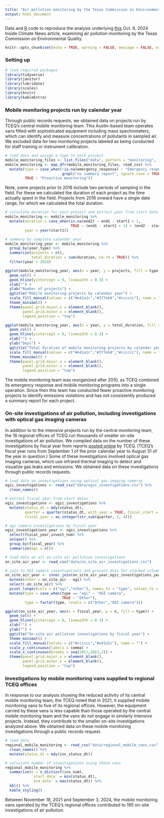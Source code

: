 ```yaml
---
title: "Air pollution monitoring by the Texas Commission on Environmental Quality"
output: html_document
---
```


Data and [R](https://www.r-project.org/) code to reproduce the analysis underlying [this]() Oct. 6, 2024 Inside Climate News article, examining air pollution monitoring by the Texas Commission on Environmental Quality.

```r
knitr::opts_chunk$set(echo = TRUE, warning = FALSE, message = FALSE, error = FALSE)
```

### Setting up

```r
# load required packages
library(tidyverse)
library(janitor)
library(lubridate)
library(scales)
library(knitr)
library(kableExtra)
```

### Mobile monitoring projects run by calendar year

Through public records requests, we obtained data on projects run by TCEQ's central mobile monitoring team. This Austin-based team operates vans fitted with sophisticated equipment including mass spectrometers, which can identify and measure concentrations of pollutants in sampled air. We excluded data for two monitoring projects labeled as being conducted for staff training or instrument calibration.

```r
# load data and assign a type to each project
mobile_monitoring_files <- list.files("data", pattern = "monitoring", full.names = TRUE)
mobile_monitoring <- map_dfr(mobile_monitoring_files, read_csv) %>%
  mutate(type = case_when(!is.na(emergency_response) ~ "Emergency response",
                          grepl("no summary report", ignore.case = TRUE, notes) ~ "No summary report",
         TRUE ~ "Proactive monitoring"))
```

Note, some projects prior to 2016 include two periods of sampling in the field. For these we calculated the duration of each project as the time actually spent in the field. Projects from 2016 onward have a single date range, for which we calculated the total duration.

```r
# calculate duration for each project and extract year from start date
mobile_monitoring <- mobile_monitoring %>%
  mutate(duration = case_when(is.na(end2) ~ end1 - start1 + 1,
                              TRUE ~ (end1 - start1 + 1) + (end2 - start2 + 1)),
         year = year(start1))

# summary by complete calendar year
mobile_monitoring_year <- mobile_monitoring %>%
  group_by(year,type) %>%
  summarize(projects = n(),
            total_duration = sum(duration, na.rm = TRUE)) %>%
  filter(year < 2024)
```

```r
ggplot(mobile_monitoring_year, aes(x = year, y = projects, fill = type)) +
  geom_col() +
  geom_hline(yintercept = 0, linewidth = 0.3) +
  xlab("") +
  ylab("Number of projects") +
  ggtitle("Mobile monitoring projects by calendar year") +
  scale_fill_manual(values = c("#e41a1c","#377eb8","#cccccc"), name = "") +
  theme_minimal() +
  theme(panel.grid.major.x = element_blank(),
        panel.grid.minor.x = element_blank(),
        legend.position = "top")
```

```r
ggplot(mobile_monitoring_year, aes(x = year, y = total_duration, fill = type)) +
  geom_col() +
  geom_hline(yintercept = 0, linewidth = 0.3) +
  xlab("") +
  ylab("Days") +
  ggtitle("Total duration of mobile monitoring projects by calendar year") +
  scale_fill_manual(values = c("#e41a1c","#377eb8","#cccccc"), name = "") +
  theme_minimal() +
  theme(panel.grid.major.x = element_blank(),
        panel.grid.minor.x = element_blank(),
        legend.position = "top")
```

The mobile monitoring team was reorganized after 2010, as TCEQ combined its emergency response and mobile monitoring programs into a single operation. Since then this team has conducted fewer proactive monitoring projects to identify emissions violations and has not consistently produced a summary report for each project.

### On-site investigations of air pollution, including investigations with optical gas imaging cameras

In addition to to the intensive projects run by the central monitoring team, the 16 regional offices of TCEQ run thousands of smaller on-site investigations of air pollution. We compiled data on the number of these investigations by fiscal year from reports [posted online](https://web.archive.org/web/20240920193823/https://www.tceq.texas.gov/compliance/enforcement/enforcement-reports/historical) by TCEQ. (TCEQ's fiscal year runs from September 1 of the prior calendar year to August 31 of the year in question.) Some of these investigations involved optical gas imaging cameras, which use infrared thermal imaging to detect and visualize gas leaks and emissions. We obtained data on these investigations through public records requests.

```r
# load data on investigations using optical gas imaging cameras
ogic_investigations <- read_csv("data/ogic_investigations.csv") %>%
  clean_names()

# extract fiscal year from start dates
ogic_investigations <- ogic_investigations %>%
  mutate(status_dt = mdy(status_dt),
         quarter = quarter(status_dt, with_year = TRUE, fiscal_start = 9),
         fiscal_year = as.integer(str_sub(quarter, 1, 4)))

# ogi camera investigations by fiscal year
ogic_investigations_year <- ogic_investigations %>%
  select(fiscal_year,invest_num) %>%
  unique() %>%
  group_by(fiscal_year) %>%
  summarize(ogi = n())

# load data on all on-site air pollution investigations
on_site_air_year <- read_csv("data/on_site_air_investigations.csv") 

# join to OGI camera investigations and process data for stacked column chart
on_site_air_year <- inner_join(on_site_air_year,ogic_investigations_year) %>%
  mutate(other = on_site_air - ogi) %>%
  select(-on_site_air) %>%
  pivot_longer(cols = c("ogi","other"), names_to = "type", values_to = "n") %>%
  mutate(type = case_when(type == "ogi" ~ "OGI camera",
                          TRUE ~ "Other"),
         type = factor(type, levels = c("Other","OGI camera")))

```

```r
ggplot(on_site_air_year, aes(x = fiscal_year, y = n, fill = type)) +
  geom_col() +
  geom_hline(yintercept = 0, linewidth = 0.3) +
  xlab("") +
  ylab("") +
  ggtitle("On-site air pollution investigations by fiscal year") +
  theme_minimal() +
  scale_fill_manual(values = c("#cccccc","#e41a1c"), name = "") +
  scale_y_continuous(labels = comma) +
  scale_x_continuous(breaks = seq(2011,2023,2)) +
  theme(panel.grid.major.x = element_blank(),
        panel.grid.minor.x = element_blank(),
        legend.position = "top")
```

### Investigations by mobile monitoring vans supplied to regional TCEQ offices

In response to our analysis showing the reduced activity of its central mobile monitoring team, the TCEQ noted that in 2021, it supplied mobile monitoring vans to five of its regional offices. However, the equipment carried by these vans is less capable than those operated by the central mobile monitoring team and the vans do not engage in similarly intensive projects. Instead, they contribute to the smaller on-site investigations analyzed above. We obtained data on these mobile monitoring investigations through a public records request.

```r
# load data
regional_mobile_monitoring <- read_csv("data/regional_mobile_vans.csv") %>%
  clean_names() %>%
  mutate(status_dt = mdy(inv_status_dt))

# calculate number of investigations using these vans
regional_mobile_monitoring %>%
  summarize(n = n_distinct(inv_num),
            `start date` = min(status_dt),
            `end date` = max(status_dt)) %>%
  kbl() %>%
  kable_styling()
```

Between November 18, 2021 and September 3, 2024, the mobile monitoring vans operated by the TCEQ's regional offices contributed to 195 on-site investigations of air pollution.
